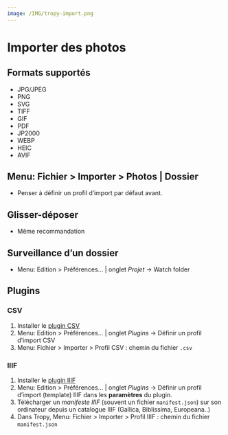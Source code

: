 ```yaml
---
image: /IMG/tropy-import.png
---
```


# Importer des photos

## Formats supportés

- JPG/JPEG
- PNG
- SVG
- TIFF
- GIF
- PDF
- JP2000
- WEBP
- HEIC
- AVIF

## Menu: Fichier > Importer > Photos | Dossier

- Penser à définir un profil d'import par défaut avant.

## Glisser-déposer

- Même recommandation 

## Surveillance d'un dossier 

- Menu: Edition > Préférences... | onglet *Projet* -> Watch folder

## Plugins

### CSV

1. Installer le [plugin CSV](https://github.com/tropy/tropy-plugin-csv)
1. Menu: Edition > Préférences... | onglet *Plugins* -> Définir un profil d'import CSV
1. Menu: Fichier > Importer > Profil CSV : chemin du fichier `.csv`

### IIIF

1. Installer le [plugin IIIF](https://github.com/tropy/tropy-plugin-iiif)
1. Menu: Edition > Préférences... | onglet *Plugins* -> Définir un profil d'import (template) IIIF dans les **paramètres** du plugin.
1. Télécharger un *manifeste IIIF* (souvent un fichier `manifest.json`) sur son ordinateur depuis un catalogue IIIF (Gallica, Biblissima, Europeana..)
1. Dans Tropy, Menu: Fichier > Importer > Profil IIIF : chemin du fichier `manifest.json`